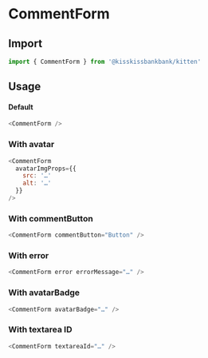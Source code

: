 
<Meta title="Molecules/CommentBlock/Form" component={CommentForm} />

# CommentForm

## Import

```js
import { CommentForm } from '@kisskissbankbank/kitten'
```

## Usage

<Canvas>
  <Story name="CommentForm" story={stories.Default} />
</Canvas>

#### Default

```js
<CommentForm />
```

### With avatar

```js
<CommentForm
  avatarImgProps={{
    src: '…'
    alt: '…'
  }}
/>
```

### With commentButton

```js
<CommentForm commentButton="Button" />
```

### With error

```js
<CommentForm error errorMessage="…" />
```

### With avatarBadge

```js
<CommentForm avatarBadge="…" />
```

### With textarea ID

```js
<CommentForm textareaId="…" />
```
